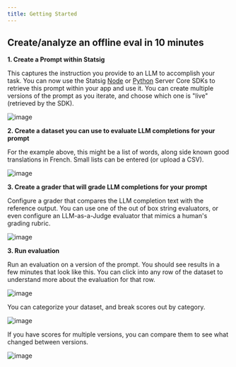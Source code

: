 ```yaml
---
title: Getting Started
---
```



## Create/analyze an offline eval in 10 minutes


**1. Create a Prompt within Statsig**

This captures the instruction you provide to an LLM to accomplish your task. You can now use the Statsig [Node](/server-core/node-core#getting-a-prompt) or [Python](/server-core/python-core/#getting-a-prompt) Server Core SDKs to retrieve this prompt within your app and use it. You can create multiple versions of the prompt as you iterate, and choose which one is "live" (retrieved by the SDK).

<img alt="image" src="https://github.com/user-attachments/assets/a17b3c4d-2126-4dfe-8d4b-d40b1838f878" />



**2. Create a dataset you can use to evaluate LLM completions for your prompt**

For the example above, this might be a list of words, along side known good translations in French. Small lists can be entered (or upload a CSV).

<img alt="image" src="https://github.com/user-attachments/assets/6d4b1abc-bde9-4d63-9d0c-95fef60b3f9a" />


**3. Create a grader that will grade LLM completions for your prompt**

Configure a grader that compares the LLM completion text with the reference output. You can use one of the out of box string evaluators, or even configure an LLM-as-a-Judge evaluator that mimics a human's grading rubric.

<img alt="image" src="https://github.com/user-attachments/assets/3cd510f7-c267-4cdd-bebe-dbee527a5318" />

**3. Run evaluation**

Run an evaluation on a version of the prompt. You should see results in a few minutes that look like this. You can click into any row of the dataset to understand more about the evaluation for that row.

<img alt="image" src="https://github.com/user-attachments/assets/c450f277-b2ba-4657-b747-440b43859f20" />

You can categorize your dataset, and break scores out by category.

<img alt="image" src="https://github.com/user-attachments/assets/3c0de7c4-6721-4a45-9a61-04a63db68913" />

If you have scores for multiple versions, you can compare them to see what changed between versions.

<img alt="image" src="https://github.com/user-attachments/assets/fd593e52-ddec-4826-bf4b-c2ca1d43e4f0" />

